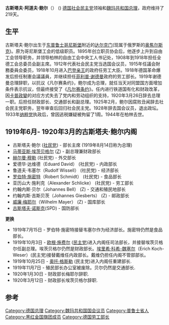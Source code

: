 {{Infobox Prime Minister
 | name=古斯塔夫·鲍尔
 | image=Bundesarchiv Bild 183-J0113-0500-001, Gustav Bauer.jpg
 | order=第11任[[德国总理|德国总理]]
 | term_start    =1919年6月21日
 | term_end      =1920年3月26日
 | predecessor   =[[菲利普·谢德曼|菲利普·谢德曼]]
 | successor     =[[赫尔曼·穆勒|赫尔曼·穆勒]]
 | birth_date    ={{Birth date|1870|1|6|df=y}}
 | birth_place   = {{flag|Prussia}}[[达尔克门|达尔克门]]
 | death_date    ={{Death date and age|1944|9|16|1870|1|6|df=y}}
 | death_place   = {{flag|Nazi Germany}}[[柏林|柏林]]
 | spouse= Hedwig Moch
 | party=[[德国社会民主党|德国社会民主党]]
}}
'''古斯塔夫·阿道夫·鲍尔'''（{{lang-de|'''Gustav Adolf Bauer'''}}） ({{bd|1870年|1月6日|1944年|9月16日}}) [[德国|德国]][[德国社会民主党|社会民主党]]领袖和[[德国总理|魏玛共和国总理]]，政府维持了219天。

==生平==
古斯塔夫·鲍尔出生于[[东普鲁士|东普鲁士]][[哥尼斯堡|哥尼斯堡]]附近的[[达尔克门|达尔克门]](现属于俄罗斯的[[奧焦爾斯克_(加里寧格勒州)|奥焦尔斯克]])。原为哥尼斯堡工会的低级职员。1895年创立职员协会后，他逐步上升到自由工会领导职务，并领导柏林的自由工会中央工人书记处，1908年到1918年担任全德工会总委员会副主席。1912年代表社会民主党当选国会议员，1915年任議会財務委員会委员，1918年10月进入[[马克斯·冯·巴登|巴登亲王]]的政府任劳工大臣。1918年德国革命爆发后担任制憲会議議員，并继续担任[[菲利普·谢德曼|菲利普·谢德曼]]政府的劳工部长。1919年谢德曼总理辞职，以抗议《凡尔赛条约》，鲍尔成为总理，就任当天对同盟国方面增加条件表示抗议，但最终接受了《[[凡尔赛条约|凡尔赛条约]]》。任内进行铁道国有化和财政改革，因[[卡普政變|卡普政變]]的对应方式失去了党内和劳动组织的支持，1920年3月26日辞去总理一职。后担任财政部长、交通部长和副总理。1925年2月，鲍尔因腐败丑闻辞去社会民主党职务，翌年审查后回归社会民主党。1928年辞去国会议员，退出政坛。1933年[[纳粹党|纳粹党]]执政后，曾因逃税嫌疑被拘留了1周。1944年在柏林去世。

== 1919年6月- 1920年3月的古斯塔夫·鲍尔内阁 ==
* 古斯塔夫·鲍尔 ([[德国社会民主党|社民党]]) - 部长主席 (1919年8月14日称为总理)
*[[马蒂亚斯·埃茨贝格尔|马蒂亚斯·埃茨贝格尔]] ([[德国中央党|Z]]) - 副总理兼财政部长
* [[赫尔曼·穆勒|赫尔曼·穆勒]] (社民党) - 外交部长
* 爱德华·达维德（Eduard David） (社民党) - 内政部长
* 鲁道夫·韦塞尔（Rudolf Wissell） (社民党) - 经济部长
* [[罗伯特·施密特|罗伯特·施密特]]（Robert Schmidt） (社民党) - 食品部长
* 亚历山大·施利克（Alexander Schlicke） (社民党) - 劳工部长
* 约翰内斯·贝尔（Johannes Bell） (Z) - 交通和殖民地部长
* 约翰内斯·吉斯贝茨（Johannes Giesberts） (Z) - 邮政部长
* [[威廉·梅耶尔|威廉·梅耶尔]]（Wilhelm Mayer） (Z) - 国库部长
* [[古斯塔夫·诺斯克|古斯塔夫·诺斯克]](SPD) - 国防部长

'''更换'''
* 1919年7月15日 - 罗伯特·施密特接替韦塞尔作为经济部长。施密特仍然是食品部长。
* 1919年10月3日 - [[欧根·施费尔|欧根·施费尔]] ([[德国民主党|民主党]])进入内阁任司法部长，并接替埃茨贝格尔任副总理。埃茨贝格尔仍然是财政部长。[[埃里希·科希-魏塞尔|埃里希·科希-魏塞尔]]（Erich Koch-Weser）(民主党)接替戴维任内政部长。戴维仍担任内阁不管部部长。
* 1919年10月25日 - [[奥托·格斯勒|奥托·格斯勒]] (民主党)进入内阁任重建部长.
* 1919年11月7日 - 殖民部长办公室被废除。贝尔仍然是交通部长.
* 1920年1月30日 - 财政部长梅耶尔辞职.
* 1920年3月12日 - 财政部长埃茨贝格尔辞职.

==参考==
{{Commons|Gustav Bauer}}
{{1911}}
{{S-start}}
{{s-off}}
{{Succession box | before=无 | title=劳工部长 | years=1918–1919 | after=[[亚历山大·施利克|亚历山大·施利克]]}}
{{Succession box | before=[[菲利普·谢德曼|菲利普·谢德曼]] | title=[[德国总理|魏玛共和国总理]] | years=1919–1920 | after=[[赫尔曼·穆勒|赫尔曼·穆勒]]}}
{{Succession box | before=[[约翰内斯·贝尔|约翰内斯·贝尔]] | title=交通部长 | years=1920 | after=[[威廉·格勒纳|威廉·格勒纳]]}}
{{Succession box | before=[[鲁道夫·海因策|鲁道夫·海因策]] | title=[[德国副总理|德国副总理]] | years=1921–1922 | after=[[罗伯特·施密特|罗伯特·施密特]]}}
{{S-end}}
{{德国总理}}
{{Authority control}}

{{DEFAULTSORT:Bauer, Gustav}}
[[Category:德国总理|Category:德国总理]]
[[Category:魏玛共和国国会议员|Category:魏玛共和国国会议员]]
[[Category:普鲁士省人|Category:普鲁士省人]]
[[Category:黑红金国旗团成员|Category:黑红金国旗团成员]]
[[Category:德国劳工部长|Category:德国劳工部长]]